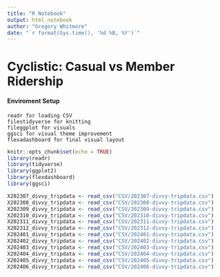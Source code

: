 ```yaml
---
title: "R Notebook"
output: html_notebook
author: "Gregory Whitmore"
date: "`r format(Sys.time(), '%d %B, %Y')`"
---
```


# Cyclistic: Casual vs Member Ridership

#### Enviroment Setup

```         
readr for loading CSV
filestidyverse for knitting
fileggplot for visuals
ggsci for visual theme improvement
flexadashboard for final visual layout
```

```r
knitr::opts_chunk$set(echo = TRUE)
library(readr)
library(tidyverse)
library(ggplot2)
library(flexdashboard)
library(ggsci)
```

```r
X202307_divvy_tripdata <- read_csv("CSV/202307-divvy-tripdata.csv")
X202308_divvy_tripdata <- read_csv("CSV/202308-divvy-tripdata.csv")
X202309_divvy_tripdata <- read_csv("CSV/202309-divvy-tripdata.csv")
X202310_divvy_tripdata <- read_csv("CSV/202310-divvy-tripdata.csv")
X202311_divvy_tripdata <- read_csv("CSV/202311-divvy-tripdata.csv")
X202312_divvy_tripdata <- read_csv("CSV/202312-divvy-tripdata.csv")
X202401_divvy_tripdata <- read_csv("CSV/202401-divvy-tripdata.csv")
X202402_divvy_tripdata <- read_csv("CSV/202402-divvy-tripdata.csv")
X202403_divvy_tripdata <- read_csv("CSV/202403-divvy-tripdata.csv")
X202404_divvy_tripdata <- read_csv("CSV/202404-divvy-tripdata.csv")
X202405_divvy_tripdata <- read_csv("CSV/202405-divvy-tripdata.csv")
X202406_divvy_tripdata <- read_csv("CSV/202406-divvy-tripdata.csv")
```
